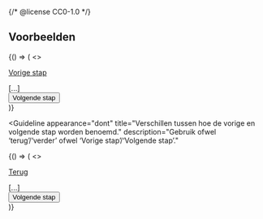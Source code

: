 {/* @license CC0-1.0 */}


## Voorbeelden

<Guideline appearance="do" title="Benoem de stappen consistent.">
  <Canvas language="html">
    {() => (
      <>
        <p>
          <a href="./stap-1">Vorige stap</a>
        </p>
        [...]
        <div>
          <button>Volgende stap</button>
        </div>
      </>
    )}
  </Canvas>
</Guideline>

<Guideline
  appearance="dont"
  title="Verschillen tussen hoe de vorige en volgende stap worden benoemd."
  description="Gebruik ofwel ‘terug’/‘verder’ ofwel ‘Vorige stap’/‘Volgende stap’."
>
  <Canvas language="html">
    {() => (
      <>
        <p>
          <a href="./stap-1">Terug</a>
        </p>
        [...]
        <div>
          <button>Volgende stap</button>
        </div>
      </>
    )}
  </Canvas>
</Guideline>

